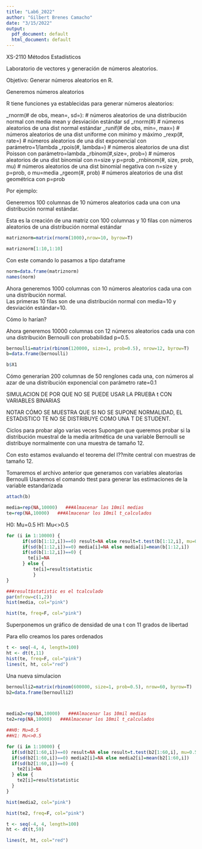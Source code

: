 ```yaml
---
title: "Lab6_2022"
author: "Gilbert Brenes Camacho"
date: "3/15/2022"
output:
  pdf_document: default
  html_document: default
---
```


XS-2110 Métodos Estadísticos

Laboratorio de vectores y generación de números aleatorios. 

Objetivo: Generar números aleatorios en R.

Generemos números aleatorios

R tiene funciones ya establecidas para generar números aleatorios:
  
_rnorm(# de obs, mean=, sd=): 	# números aleatorios de una distribución normal con media mean y desviación estándar sd
_rnorm(#) 	# números aleatorios de una dist normal estándar
_runif(# de obs, min=, max=)	# números aleatorios de una dist uniforme con mínimo y máximo
_rexp(#, rate=)	# números aleatorios de una dist exponencial con parámetro=1/lambda
_rpois(#, lambda=)	# números aleatorios de una dist Poisson con parámetro=lambda
_rbinom(#,size=, prob=)	# números aleatorios de una dist binomial con n=size y p=prob
_rnbinom(#, size, prob, mu)	# números aleatorios de una dist binomial negativa con n=size y p=prob, o mu=media
_rgeom(#, prob)	# números aleatorios de una dist geométrica con p=prob
                  

Por ejemplo:
                    
Generemos 100 columnas de 10 números aleatorios cada una con una distribución normal
estándar.
                    
              
Esta es la creación de una matriz con 100 columnas y 10 filas con números aleatorios
de una distribución normal estándar
   
   
```r
matriznorm=matrix(rnorm(1000),nrow=10, byrow=T)

matriznorm[1:10,1:10]
```                  
                  
Con este comando lo pasamos a tipo dataframe
```r
norm=data.frame(matriznorm)
names(norm)
```                  
                  
Ahora generemos 1000 columnas con 10 números aleatorios cada una con una distribución normal.  
Las primeras 10 filas son de una distribución normal con media=10 y desviación estándar=10. 
                  
Cómo lo harían?



                  
Ahora generemos 10000 columnas con 12 números aleatorios cada una 
con una distribución Bernoulli con probabilidad p=0.5.  


```r
bernoulli=matrix(rbinom(120000, size=1, prob=0.5), nrow=12, byrow=T)
b=data.frame(bernoulli)

b$X1
```                  
                  
Cómo generarían 200 columnas de 50 renglones cada una, 
con números al azar de una distribución exponencial con parámetro rate=0.1




SIMULACION DE POR QUE NO SE PUEDE USAR LA PRUEBA t CON VARIABLES BINARIAS
                  
NOTAR CÓMO SE MUESTRA QUE SI NO SE SUPONE NORMALIDAD, 
EL ESTADíSTICO TE NO SE DISTRIBUYE COMO UNA T DE STUDENT.
                  
Ciclos para probar algo varias veces
Supongan que queremos probar si la distribución muestral de la media aritmética 
de una variable Bernoulli se distribuye normalmente con una muestra de tamaño 12.

Con esto estamos evaluando el teorema del l??mite central con muestras de tamaño 12.
                  
Tomaremos el archivo anterior que generamos con variables aleatorias Bernoulli
Usaremos el comando ttest para generar las estimaciones de la variable estandarizada

```r
attach(b)
```                 


```r
media=rep(NA,10000)   ###Almacenar las 10mil medias
te=rep(NA,10000)   ###Almacenar los 10mil t_calculados
```

H0: Mu=0.5
H1: Mu<>0.5

```r
for (i in 1:10000) {
      if(sd(b[1:12,i])==0) result=NA else result=t.test(b[1:12,i], mu=0.5)
      if(sd(b[1:12,i])==0) media[i]=NA else media[i]=mean(b[1:12,i])
      if(sd(b[1:12,i])==0) {
        te[i]=NA
      } else {
          te[i]=result$statistic
          }
}

###result$statistic es el tcalculado                  
par(mfrow=c(1,2))
hist(media, col="pink")

hist(te, freq=F, col="pink")
```


Superponemos un gráfico de densidad de una t con 11 grados de libertad

Para ello creamos los pares ordenados


```r
t <- seq(-4, 4, length=100)
ht <- dt(t,11)
hist(te, freq=F, col="pink")
lines(t, ht, col="red")
```

Una nueva simulacion

```r
bernoulli2=matrix(rbinom(600000, size=1, prob=0.5), nrow=60, byrow=T)
b2=data.frame(bernoulli2)



media2=rep(NA,10000)   ###Almacenar las 10mil medias
te2=rep(NA,10000)   ###Almacenar los 10mil t_calculados

##H0: Mu=0.5
##H1: Mu<>0.5

for (i in 1:10000) {
  if(sd(b2[1:60,i])==0) result=NA else result=t.test(b2[1:60,i], mu=0.5)
  if(sd(b2[1:60,i])==0) media2[i]=NA else media2[i]=mean(b2[1:60,i])
  if(sd(b2[1:60,i])==0) {
    te2[i]=NA
  } else {
    te2[i]=result$statistic
  }
}

hist(media2, col="pink")
```


```r
hist(te2, freq=F, col="pink")

t <- seq(-4, 4, length=100)
ht <- dt(t,59)

lines(t, ht, col="red")
```